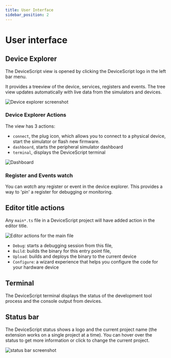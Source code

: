 ```yaml
---
title: User Interface
sidebar_position: 2
---
```


# User interface

## Device Explorer

The DeviceScript view is opened by clicking the DeviceScript logo in the left bar menu.

It provides a treeview of the device, services, registers and events. The tree view updates
automatically with live data from the simulators and devices.

![Device explorer screenshot](./device-explorer.png)

### Device Explorer Actions

The view has 3 actions:

-   `connect`, the plug icon, which allows you to connect to a physical device, start the simulator or flash new firmware.
-   `dashboard`, starts the peripheral simulator dashboard
-   `terminal`, displays the DeviceScript terminal

![Dashboard](./start-simulator-dashboard.png)

### Register and Events watch

You can _watch_ any register or event in the device explorer. This provides a way to 'pin' a register for debugging
or monitoring.

## Editor title actions

Any `main*.ts` file in a DeviceScript project will have added action in the editor title.

![Editor actions for the main file](./editor-actions.png)

-   `Debug`: starts a debugging session from this file,
-   `Build`: builds the binary for this entry point file,
-   `Upload`: builds and deploys the binary to the current device
-   `Configure`: a wizard experience that helps you configure the code for your hardware device

## Terminal

The DeviceScript terminal displays the status of the development tool process and the console output from devices.

## Status bar

The DeviceScript status shows a logo and the current project name (the extension works on a single project at a time).
You can hover over the status to get more information or click to change the current project.

![status bar screenshot](./status-bar.png)
